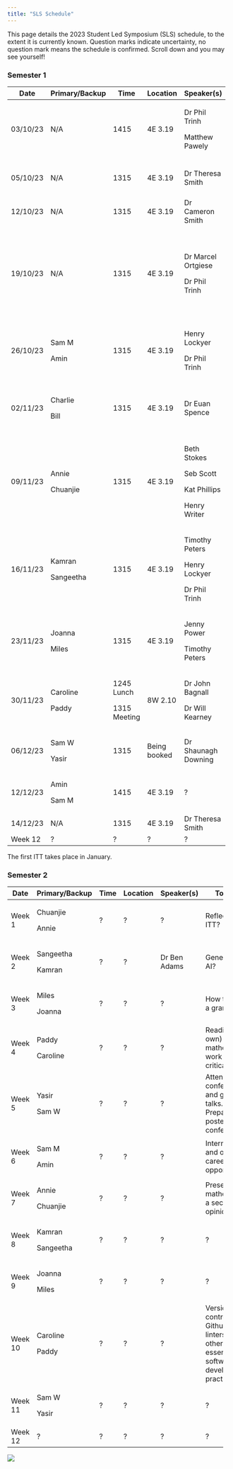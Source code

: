 ```yaml
---
title: "SLS Schedule"
---
```


This page details the 2023 Student Led Symposium (SLS) schedule, to the extent it is currently known. Question marks indicate uncertainty, no question mark means the schedule is confirmed. Scroll down and you may see yourself!

### Semester 1

+----------+----------------+--------------+--------------+---------------------+----------------------------------------------------------------------------+
| Date     | Primary/Backup | Time         | Location     | Speaker(s)          | Topic(s)                                                                   |
+==========+================+==============+==============+=====================+============================================================================+
| 03/10/23 | N/A            | 1415         | 4E 3.19      | Dr Phil Trinh       | Key dates. Doing a PhD- what to expect, and what to be aware of.           |
|          |                |              |              |                     |                                                                            |
|          |                |              |              | Matthew Pawely      |                                                                            |
+----------+----------------+--------------+--------------+---------------------+----------------------------------------------------------------------------+
| 05/10/23 | N/A            | 1315         | 4E 3.19      | Dr Theresa Smith    | Introduction to interdisciplinary research projects (IRPs).                |
+----------+----------------+--------------+--------------+---------------------+----------------------------------------------------------------------------+
| 12/10/23 | N/A            | 1315         | 4E 3.19      | Dr Cameron Smith    | How to give (and not give) a good talk.                                    |
+----------+----------------+--------------+--------------+---------------------+----------------------------------------------------------------------------+
| 19/10/23 | N/A            | 1315         | 4E 3.19      | Dr Marcel Ortgiese  | Useful software tools. Useful literature research tools.                   |
|          |                |              |              |                     |                                                                            |
|          |                |              |              | Dr Phil Trinh       | Hosting seminars, networking, and asking the right questions               |
+----------+----------------+--------------+--------------+---------------------+----------------------------------------------------------------------------+
| 26/10/23 | Sam M          | 1315         | 4E 3.19      | Henry Lockyer       | All things LaTeX.                                                          |
|          |                |              |              |                     |                                                                            |
|          | Amin           |              |              | Dr Phil Trinh       | How to use your training support fund.                                     |
+----------+----------------+--------------+--------------+---------------------+----------------------------------------------------------------------------+
| 02/11/23 | Charlie        | 1315         | 4E 3.19      | Dr Euan Spence      | Producing mathematical writing that will be read, understood, and enjoyed. |
|          |                |              |              |                     |                                                                            |
|          | Bill           |              |              |                     |                                                                            |
+----------+----------------+--------------+--------------+---------------------+----------------------------------------------------------------------------+
| 09/11/23 | Annie          | 1315         | 4E 3.19      | Beth Stokes         | Outreach, Maths Communication, and Behind the Research.                    |
|          |                |              |              |                     |                                                                            |
|          | Chuanjie       |              |              | Seb Scott           |                                                                            |
|          |                |              |              |                     |                                                                            |
|          |                |              |              | Kat Phillips        |                                                                            |
|          |                |              |              |                     |                                                                            |
|          |                |              |              | Henry Writer        |                                                                            |
+----------+----------------+--------------+--------------+---------------------+----------------------------------------------------------------------------+
| 16/11/23 | Kamran         | 1315         | 4E 3.19      | Timothy Peters      | Nimbus and getting the HPC working.                                        |
|          |                |              |              |                     |                                                                            |
|          | Sangeetha      |              |              | Henry Lockyer       |                                                                            |
|          |                |              |              |                     |                                                                            |
|          |                |              |              | Dr Phil Trinh       |                                                                            |
+----------+----------------+--------------+--------------+---------------------+----------------------------------------------------------------------------+
| 23/11/23 | Joanna         | 1315         | 4E 3.19      | Jenny Power         | What to do during an ITT.                                                  |
|          |                |              |              |                     |                                                                            |
|          | Miles          |              |              | Timothy Peters      |                                                                            |
+----------+----------------+--------------+--------------+---------------------+----------------------------------------------------------------------------+
| 30/11/23 | Caroline       | 1245 Lunch   | 8W 2.10      | Dr John Bagnall     | ITT preparation with Wessex Water.                                         |
|          |                |              |              |                     |                                                                            |
|          | Paddy          | 1315 Meeting |              | Dr Will Kearney     |                                                                            |
+----------+----------------+--------------+--------------+---------------------+----------------------------------------------------------------------------+
| 06/12/23 | Sam W          | 1315         | Being booked | Dr Shaunagh Downing | ITT preparation with CameraForensics.                                      |
|          |                |              |              |                     |                                                                            |
|          | Yasir          |              |              |                     |                                                                            |
+----------+----------------+--------------+--------------+---------------------+----------------------------------------------------------------------------+
| 12/12/23 | Amin           | 1415         | 4E 3.19      | ?                   | ITT journal club.                                                          |
|          |                |              |              |                     |                                                                            |
|          | Sam M          |              |              |                     |                                                                            |
+----------+----------------+--------------+--------------+---------------------+----------------------------------------------------------------------------+
| 14/12/23 | N/A            | 1315         | 4E 3.19      | Dr Theresa Smith    | IRP presentations.                                                         |
+----------+----------------+--------------+--------------+---------------------+----------------------------------------------------------------------------+
| Week 12  | ?              | ?            | ?            | ?                   | ?                                                                          |
+----------+----------------+--------------+--------------+---------------------+----------------------------------------------------------------------------+

The first ITT takes place in January.

### Semester 2

+---------+----------------+------+----------+--------------+-------------------------------------------------------------------------------------------+
| Date    | Primary/Backup | Time | Location | Speaker(s)   | Topic(s)                                                                                  |
+=========+================+======+==========+==============+===========================================================================================+
| Week 1  | Chuanjie       | ?    | ?        | ?            | Reflecting on ITT?                                                                        |
|         |                |      |          |              |                                                                                           |
|         | Annie          |      |          |              |                                                                                           |
+---------+----------------+------+----------+--------------+-------------------------------------------------------------------------------------------+
| Week 2  | Sangeetha      | ?    | ?        | Dr Ben Adams | Generative AI?                                                                            |
|         |                |      |          |              |                                                                                           |
|         | Kamran         |      |          |              |                                                                                           |
+---------+----------------+------+----------+--------------+-------------------------------------------------------------------------------------------+
| Week 3  | Miles          | ?    | ?        | ?            | How to write a grant?                                                                     |
|         |                |      |          |              |                                                                                           |
|         | Joanna         |      |          |              |                                                                                           |
+---------+----------------+------+----------+--------------+-------------------------------------------------------------------------------------------+
| Week 4  | Paddy          | ?    | ?        | ?            | Reading (your own) mathematical work critically?                                          |
|         |                |      |          |              |                                                                                           |
|         | Caroline       |      |          |              |                                                                                           |
+---------+----------------+------+----------+--------------+-------------------------------------------------------------------------------------------+
| Week 5  | Yasir          | ?    | ?        | ?            | Attending conferences and giving talks. Preparing a poster for a conference?              |
|         |                |      |          |              |                                                                                           |
|         | Sam W          |      |          |              |                                                                                           |
+---------+----------------+------+----------+--------------+-------------------------------------------------------------------------------------------+
| Week 6  | Sam M          | ?    | ?        | ?            | Internships and other career opportunities?                                               |
|         |                |      |          |              |                                                                                           |
|         | Amin           |      |          |              |                                                                                           |
+---------+----------------+------+----------+--------------+-------------------------------------------------------------------------------------------+
| Week 7  | Annie          | ?    | ?        | ?            | Presenting mathematics, a second opinion?                                                 |
|         |                |      |          |              |                                                                                           |
|         | Chuanjie       |      |          |              |                                                                                           |
+---------+----------------+------+----------+--------------+-------------------------------------------------------------------------------------------+
| Week 8  | Kamran         | ?    | ?        | ?            | ?                                                                                         |
|         |                |      |          |              |                                                                                           |
|         | Sangeetha      |      |          |              |                                                                                           |
+---------+----------------+------+----------+--------------+-------------------------------------------------------------------------------------------+
| Week 9  | Joanna         | ?    | ?        | ?            | ?                                                                                         |
|         |                |      |          |              |                                                                                           |
|         | Miles          |      |          |              |                                                                                           |
+---------+----------------+------+----------+--------------+-------------------------------------------------------------------------------------------+
| Week 10 | Caroline       | ?    | ?        | ?            | Version control with Github, linters, and other essential software development practices? |
|         |                |      |          |              |                                                                                           |
|         | Paddy          |      |          |              |                                                                                           |
+---------+----------------+------+----------+--------------+-------------------------------------------------------------------------------------------+
| Week 11 | Sam W          | ?    | ?        | ?            | ?                                                                                         |
|         |                |      |          |              |                                                                                           |
|         | Yasir          |      |          |              |                                                                                           |
+---------+----------------+------+----------+--------------+-------------------------------------------------------------------------------------------+
| Week 12 | ?              | ?    | ?        | ?            | ?                                                                                         |
+---------+----------------+------+----------+--------------+-------------------------------------------------------------------------------------------+

![](cohort10.jpeg){fig-align="center"}
